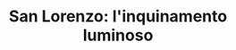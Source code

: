 ---
description: "L’inquinamento luminoso si verifica quando la luce artificiale viene introdotta direttamente o indirettamente nell’ambiente, ed è una delle forme più diffuse di alterazione ambientale, anche se probabilmente una delle meno note.

L’inquinamento luminoso è il risultato di un’eccessiva o mal progettata illuminazione che ha effetti negativi sulla visibilità del cielo notturno, per questo, eventi come le stelle cadenti nella notte di San Lorenzo sono più difficili da vedere"
title: "San Lorenzo: l'inquinamento luminoso"
---
